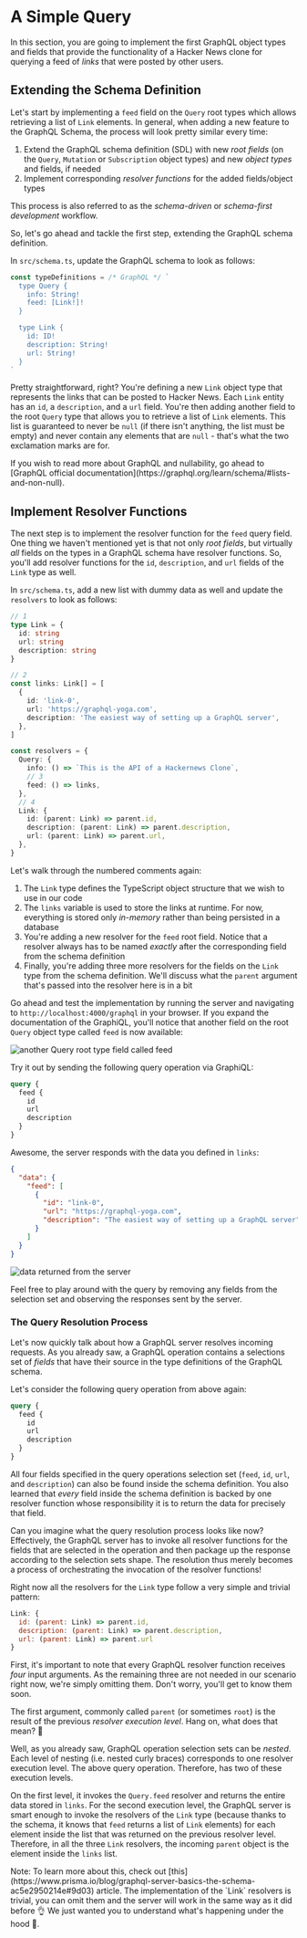 
# A Simple Query

In this section, you are going to implement the first GraphQL object types and fields that provide the functionality of a Hacker News
clone for querying a feed of _links_ that were posted by other users.

## Extending the Schema Definition

Let's start by implementing a `feed` field on the `Query` root types which allows retrieving a list of `Link` elements. In general, when adding a new feature to the GraphQL Schema, the process will look pretty similar every time:

1. Extend the GraphQL schema definition (SDL) with new _root fields_ (on the `Query`, `Mutation` or `Subscription` object types) and new _object types_ and fields, if needed
2. Implement corresponding _resolver functions_ for the added fields/object types

This process is also referred to as the _schema-driven_ or _schema-first development_ workflow.

So, let's go ahead and tackle the first step, extending the GraphQL schema definition.

In `src/schema.ts`, update the GraphQL schema to look as follows:

```ts filename="src/schema.ts"
const typeDefinitions = /* GraphQL */ `
  type Query {
    info: String!
    feed: [Link!]!
  }

  type Link {
    id: ID!
    description: String!
    url: String!
  }
`
```

Pretty straightforward, right? You're defining a new `Link` object type that represents the links that can be posted to Hacker
News. Each `Link` entity has an `id`, a `description`, and a `url` field. You're then adding another field to the root `Query` type
that allows you to retrieve a list of `Link` elements. This list is guaranteed to never be `null` (if there isn't anything, the list must be empty) and never contain any elements that are `null` - that's what the two exclamation marks are for.

<Callout>
  If you wish to read more about GraphQL and nullability, go ahead to [GraphQL
  official documentation](https://graphql.org/learn/schema/#lists-and-non-null).
</Callout>

## Implement Resolver Functions

The next step is to implement the resolver function for the `feed` query field. One thing we haven't mentioned yet is
that not only _root fields_, but virtually _all_ fields on the types in a GraphQL schema have resolver functions. So,
you'll add resolver functions for the `id`, `description`, and `url` fields of the `Link` type as well.

In `src/schema.ts`, add a new list with dummy data as well and update the `resolvers` to look as follows:

```ts filename="src/schema.ts"
// 1
type Link = {
  id: string
  url: string
  description: string
}

// 2
const links: Link[] = [
  {
    id: 'link-0',
    url: 'https://graphql-yoga.com',
    description: 'The easiest way of setting up a GraphQL server',
  },
]

const resolvers = {
  Query: {
    info: () => `This is the API of a Hackernews Clone`,
    // 3
    feed: () => links,
  },
  // 4
  Link: {
    id: (parent: Link) => parent.id,
    description: (parent: Link) => parent.description,
    url: (parent: Link) => parent.url,
  },
}
```

Let's walk through the numbered comments again:

1. The `Link` type defines the TypeScript object structure that we wish to use in our code
2. The `links` variable is used to store the links at runtime. For now, everything is stored only _in-memory_ rather
   than being persisted in a database
3. You're adding a new resolver for the `feed` root field. Notice that a resolver always has to be named _exactly_ after
   the corresponding field from the schema definition
4. Finally, you're adding three more resolvers for the fields on the `Link` type from the schema definition. We'll
   discuss what the `parent` argument that's passed into the resolver here is in a bit

Go ahead and test the implementation by running the server and navigating to `http://localhost:4000/graphql` in your browser. If you expand the documentation of the GraphiQL, you'll notice that another field on the root `Query` object type called `feed` is now available:

![another `Query` root type field called feed](../../../../public/assets/tutorial/basic/05-a-simple-mutation/feed-link-query-response.png)

Try it out by sending the following query operation via GraphiQL:

```graphql
query {
  feed {
    id
    url
    description
  }
}
```

Awesome, the server responds with the data you defined in `links`:

```json
{
  "data": {
    "feed": [
      {
        "id": "link-0",
        "url": "https://graphql-yoga.com",
        "description": "The easiest way of setting up a GraphQL server"
      }
    ]
  }
}
```

![data returned from the server](../../../../public/assets/tutorial/basic/04-a-simple-query/feed-query-response.png)

Feel free to play around with the query by removing any fields from the selection set and observing the responses sent by the server.

### The Query Resolution Process

Let's now quickly talk about how a GraphQL server resolves incoming requests. As you already saw, a GraphQL operation contains a selections set of _fields_ that have their source in the type definitions of the GraphQL schema.

Let's consider the following query operation from above again:

```graphql
query {
  feed {
    id
    url
    description
  }
}
```

All four fields specified in the query operations selection set (`feed`, `id`, `url`, and `description`) can also be found inside the schema definition. You also learned that _every_ field inside the schema definition is backed by one resolver function whose responsibility it is to return the data for precisely that field.

Can you imagine what the query resolution process looks like now? Effectively, the GraphQL server has to invoke all resolver functions for the fields that are selected in the operation and then package up the response according to the selection sets shape. The resolution thus merely becomes a process of orchestrating the invocation of the resolver
functions!

Right now all the resolvers for the `Link` type follow a very simple and trivial pattern:

```js
Link: {
  id: (parent: Link) => parent.id,
  description: (parent: Link) => parent.description,
  url: (parent: Link) => parent.url
}
```

First, it's important to note that every GraphQL resolver function receives _four_ input arguments. As the remaining three are not needed in our scenario right now, we're simply omitting them. Don't worry, you'll get to know them soon.

The first argument, commonly called `parent` (or sometimes `root`) is the result of the previous _resolver execution level_. Hang on, what does that mean? 🤔

Well, as you already saw, GraphQL operation selection sets can be _nested_. Each level of nesting (i.e. nested curly braces) corresponds
to one resolver execution level. The above query operation. Therefore, has two of these execution levels.

On the first level, it invokes the `Query.feed` resolver and returns the entire data stored in `links`. For the second execution level,
the GraphQL server is smart enough to invoke the resolvers of the `Link` type (because thanks to the schema, it knows that `feed` returns
a list of `Link` elements) for each element inside the list that was returned on the previous resolver level. Therefore, in all the three
`Link` resolvers, the incoming `parent` object is the element inside the `links` list.

<Callout>
  Note: To learn more about this, check out
  [this](https://www.prisma.io/blog/graphql-server-basics-the-schema-ac5e2950214e#9d03)
  article.
</Callout>

<Callout>
  The implementation of the `Link` resolvers is trivial, you can omit them and
  the server will work in the same way as it did before 👌 We just wanted you to
  understand what's happening under the hood 🚗.
</Callout>
